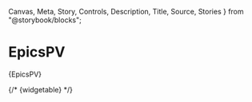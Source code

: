 
  Canvas,
  Meta,
  Story,
  Controls,
  Description,
  Title,
  Source,
  Stories
} from "@storybook/blocks";

# EpicsPV
<Meta  of={EpicsPVStories}/> 

<Description />
<ImportPath fullPath="import EpicsPV from 'src/components/SystemComponents/EpicsPV';"/>

<Controls/>
<Stories includePrimary={false}/>
<Markdown>{EpicsPV}</Markdown>

{/* <Markdown>{widgetable}</Markdown> */} 
